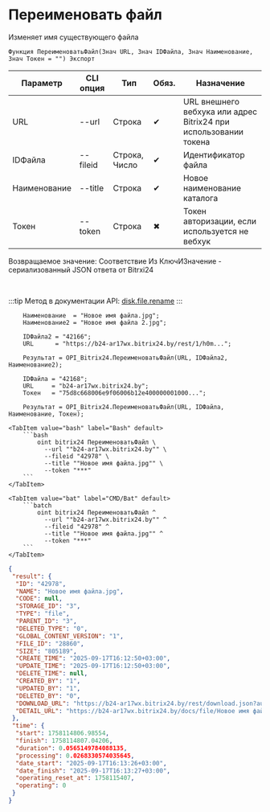 ﻿---
sidebar_position: 10
description: Переименовать файл и другие функции для работы с Bitrix24 в Открытом пакете интеграций - бесплатной open-source библиотеке интеграций для 1С:Предприятие 8, OneScript и CLI
keywords: [1C, 1С, 1С:Предприятие, 1С:Предприятие 8.3, API, Интеграция, Сервисы, Обмен, OneScript, CLI, Bitrix24]
---


# Переименовать файл
 Изменяет имя существующего файла



`Функция ПереименоватьФайл(Знач URL, Знач IDФайла, Знач Наименование, Знач Токен = "") Экспорт`

  | Параметр | CLI опция | Тип | Обяз. | Назначение |
  |-|-|-|-|-|
  | URL | --url | Строка | &#x2714; | URL внешнего вебхука или адрес Bitrix24 при использовании токена |
  | IDФайла | --fileid | Строка, Число | &#x2714; | Идентификатор файла |
  | Наименование | --title | Строка | &#x2714; | Новое наименование каталога |
  | Токен | --token | Строка | &#x2716; | Токен авторизации, если используется не вебхук |

  
  Возвращаемое значение:   Соответствие Из КлючИЗначение - сериализованный JSON ответа от Bitrxi24

<br/>

:::tip
Метод в документации API: [disk.file.rename](https://dev.1c-bitrix.ru/rest_help/disk/file/disk_file_rename.php)
:::
<br/>



```bsl title="Пример использования для 1С:Предприятие/OneScript"
    Наименование  = "Новое имя файла.jpg";
    Наименование2 = "Новое имя файла 2.jpg";

    IDФайла2 = "42166";
    URL      = "https://b24-ar17wx.bitrix24.by/rest/1/h0m...";

    Результат = OPI_Bitrix24.ПереименоватьФайл(URL, IDФайла2, Наименование2);

    IDФайла = "42168";
    URL     = "b24-ar17wx.bitrix24.by";
    Токен   = "75d8c668006e9f06006b12e400000001000...";

    Результат = OPI_Bitrix24.ПереименоватьФайл(URL, IDФайла, Наименование, Токен);
```
    

 <Tabs>
  
    <TabItem value="bash" label="Bash" default>
        ```bash
            oint bitrix24 ПереименоватьФайл \
              --url ""b24-ar17wx.bitrix24.by"" \
              --fileid "42978" \
              --title ""Новое имя файла.jpg"" \
              --token "***"
        ```
    </TabItem>
  
    <TabItem value="bat" label="CMD/Bat" default>
        ```batch
            oint bitrix24 ПереименоватьФайл ^
              --url ""b24-ar17wx.bitrix24.by"" ^
              --fileid "42978" ^
              --title ""Новое имя файла.jpg"" ^
              --token "***"
        ```
    </TabItem>
</Tabs>


```json title="Результат"
{
 "result": {
  "ID": "42978",
  "NAME": "Новое имя файла.jpg",
  "CODE": null,
  "STORAGE_ID": "3",
  "TYPE": "file",
  "PARENT_ID": "3",
  "DELETED_TYPE": "0",
  "GLOBAL_CONTENT_VERSION": "1",
  "FILE_ID": "28860",
  "SIZE": "805189",
  "CREATE_TIME": "2025-09-17T16:12:50+03:00",
  "UPDATE_TIME": "2025-09-17T16:12:50+03:00",
  "DELETE_TIME": null,
  "CREATED_BY": "1",
  "UPDATED_BY": "1",
  "DELETED_BY": "0",
  "DOWNLOAD_URL": "https://b24-ar17wx.bitrix24.by/rest/download.json?auth=9ac0ca68006e9f06006b12e4000000010000075982c4fa0761a3dc6eec9e6c1c19dc0a&token=disk%7CaWQ9NDI5NzgmXz1mZmwwbkpWWDhxeWZFaDVSMExCTWVXOUQyVllhbDJCNA%3D%3D%7CImRvd25sb2FkfGRpc2t8YVdROU5ESTVOemdtWHoxbVptd3dia3BXV0RoeGVXWkZhRFZTTUV4Q1RXVlhPVVF5VmxsaGJESkNOQT09fDlhYzBjYTY4MDA2ZTlmMDYwMDZiMTJlNDAwMDAwMDAxMDAwMDA3NTk4MmM0ZmEwNzYxYTNkYzZlZWM5ZTZjMWMxOWRjMGEi.4VzbBALfsmvXBydz8A0x6G%2B4f72YPAguzEwl6NKZr44%3D",
  "DETAIL_URL": "https://b24-ar17wx.bitrix24.by/docs/file/Новое имя файла.jpg"
 },
 "time": {
  "start": 1758114806.98554,
  "finish": 1758114807.04206,
  "duration": 0.0565149784088135,
  "processing": 0.0268330574035645,
  "date_start": "2025-09-17T16:13:26+03:00",
  "date_finish": "2025-09-17T16:13:27+03:00",
  "operating_reset_at": 1758115407,
  "operating": 0
 }
}
```
